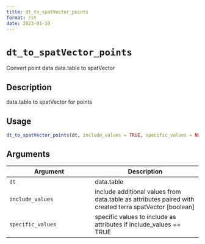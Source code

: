```yaml
--- 
title: dt_to_spatVector_points 
format: rst 
date: 2023-01-19 
--- 
```

# `dt_to_spatVector_points`

Convert point data data.table to spatVector


## Description

data.table to spatVector for points


## Usage

```r
dt_to_spatVector_points(dt, include_values = TRUE, specific_values = NULL)
```


## Arguments

Argument      |Description
------------- |----------------
`dt`     |     data.table
`include_values`     |     include additional values from data.table as attributes paired with created terra spatVector [boolean]
`specific_values`     |     specific values to include as attributes if include_values == TRUE


